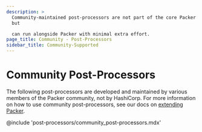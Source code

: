 ```yaml
---
description: >
  Community-maintained post-processors are not part of the core Packer binary,
  but

  can run alongside Packer with minimal extra effort.
page_title: Community - Post-Processors
sidebar_title: Community-Supported
---
```


# Community Post-Processors

The following post-processors are developed and maintained by various members of the
Packer community, not by HashiCorp. For more information on how to use community
post-processors, see our docs on [extending Packer](/docs/plugins/creation).

@include 'post-processors/community_post-processors.mdx'

